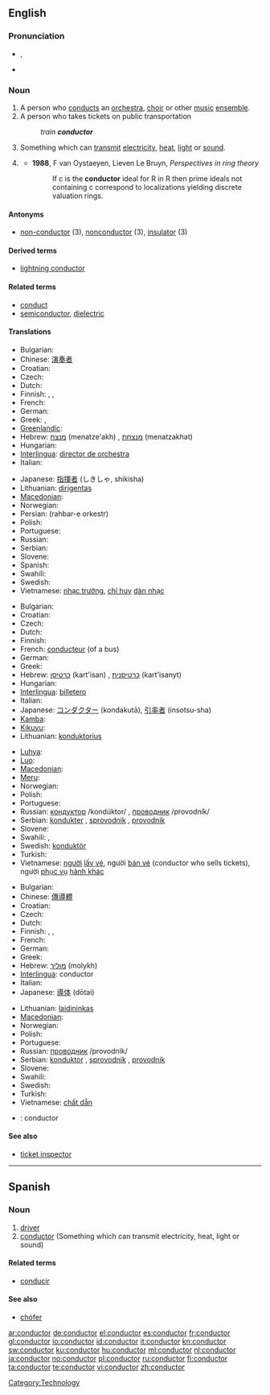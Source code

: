 ==English==

===Pronunciation===
* {{IPA|/kənˈdʌktɚ/}}, {{SAMPA|/k@n"dVkt@`/}}
* {{audio|en-us-conductor.ogg|Audio (US)}}

===Noun===
{{en-noun}}

# A person who [[conducts]] an [[orchestra]], [[choir]] or other [[music]] [[ensemble]].
# A person who takes tickets on public transportation
#: ''train '''conductor'''''
# Something which can [[transmit]] [[electricity]], [[heat]], [[light]] or [[sound]].
# {{math}} {{rfdef}}
#* '''1988''', F van Oystaeyen, Lieven Le Bruyn, ''Perspectives in ring theory''
#*: If c is the '''conductor''' ideal for R in R then prime ideals not containing c correspond to localizations yielding discrete valuation rings.

====Antonyms====
* [[non-conductor]] (3), [[nonconductor]] (3), [[insulator]] (3)

====Derived terms====
* [[lightning conductor]]

====Related terms====
* [[conduct]]
* [[semiconductor]], [[dielectric]]

====Translations====
{{trans-top|person who conducts an orchestra, choir or other music ensemble}}
* Bulgarian: {{t+|bg|диригент|m}}
* Chinese: [[演奏]][[者]]
* Croatian: {{t-|hr|ravnatelj|m}}
* Czech: {{t-|cs|dirigent|m}}
* Dutch: {{t+|nl|dirigent|m}}
* Finnish: {{t+|fi|kapellimestari}}, {{t|fi|kuoronjohtaja}}, {{t-|fi|orkesterinjohtaja}}
* French: {{t+|fr|chef d'orchestre|m}}
* German: {{t+|de|Dirigent|m}}
* Greek: {{t|el|αρχιμουσικός|m|f|tr=arkhimousikós}},  {{t|el|διευθυντής ορχήστρας|m|tr=δiefθintís orkhístras}}
* [[Greenlandic]]: {{t-|kl|nipilersortuni ussersortuusoq|xs=Greenlandic}}
* Hebrew: [[מנצח]] (menatze'akh) {{m}}, [[מנצחת]] (menatzakhat) {{f}}
* Hungarian: {{t+|hu|karmester}}
* [[Interlingua]]: [[director de orchestra]]
* Italian: {{t-|it|direttore d'orchestra}}
{{trans-mid}}
* Japanese: [[指揮者]] (しきしゃ, shikisha)
* Lithuanian: [[dirigentas]] {{m}}
* [[Macedonian]]: {{t-|mk|диригент|m|tr=dirigént}}
* Norwegian: {{t-|no|dirigent|m}}
* Persian: {{fa-Arab|[[رهبر ارکستر]]}} (rahbar-e orkestr)
* Polish: {{t+|pl|dyrygent|m}}
* Portuguese: {{t-|pt|maestro|m}}
* Russian: {{t+|ru|дирижёр|tr=dirižor}}
* Serbian: {{t-|sr|dirigent|m}}
* Slovene: {{t+|sl|dirigent|m}}
* Spanish: {{t+|es|director|m}}
* Swahili: {{t+|sw|utingo|xs=Swahili}}
* Swedish: {{t+|sv|dirigent|c}}
* Vietnamese: [[nhạc trưởng]], [[chỉ huy]] [[dàn nhạc]]
{{trans-bottom}}

{{trans-top|person who takes tickets on public transportation}}
* Bulgarian: {{t-|bg|кондуктор|m}}
* Croatian: {{t-|hr|kondukter|m}}
* Czech: {{t-|cs|průvodčí|m}}
* Dutch: {{t+|nl|conducteur|m}}
* Finnish: {{t+|fi|konduktööri}}
* French: [[conducteur]] (of a bus)
* German: {{t+|de|Schaffner|m}}
* Greek: {{t|el|εισπράκτορας|m|f|tr=ispráktoras}}
* Hebrew: [[כרטיסן]] (kart'isan) {{m}}, [[כרטיסנית]] (kart'isanyt) {{f}}
* Hungarian: {{t|hu|kalauz}}
* [[Interlingua]]: [[billetero]]
* Italian: {{t-|it|conducente}}
* Japanese: [[コンダクター]] (kondakutā), [[引率者]] (insotsu-sha)
* [[Kamba]]: {{tø|kam|kondakta}}
* [[Kikuyu]]: {{tø|ki|kondakta}}
* Lithuanian: [[konduktorius]] {{m}}
{{trans-mid}}
* [[Luhya]]: {{tø|luy|kondakita}}
* [[Luo]]: {{tø|luo|kondakta}}
* [[Macedonian]]: {{t-|mk|кондуктор|m|tr=kondúktor}}
* [[Meru]]: {{tø|mer|kondakta}}
* Norwegian: {{t|no|konduktør|m}}
* Polish: {{t-|pl|konduktor|m}}
* Portuguese: {{t+|pt|condutor|m}}
* Russian: [[кондуктор]] /kondúktor/ {{m}}, [[проводник]] /provodník/ {{m}}
* Serbian: [[kondukter]] {{m}}, [[sprovodnik]] {{m}}, [[provodnik]] {{m}}
* Slovene: {{t+|sl|sprevodnik|m}}
* Swahili: {{t+|sw|utingo|xs=Swahili}},  {{t+|sw|kondakta|xs=Swahili}}
* Swedish: [[konduktör]] {{c}}
* Turkish: {{t|tr|kondüktör}}
* Vietnamese: [[người]] [[lấy vé]], người [[bán vé]] (conductor who sells tickets), người [[phục vụ]] [[hành khác]]
{{trans-bottom}}

{{trans-top|something which can transmit electricity, heat, light or sound}}
* Bulgarian: {{t+|bg|проводник|m}}
* Chinese: [[傳導]][[體]]
* Croatian: {{t-|hr|konduktor|m}}
* Czech: {{t+|cs|vodič|m}}
* Dutch: {{t+|nl|geleider|n}}
* Finnish: {{t+|fi|johde}}, {{t+|fi|johdin}}, {{t-|fi|johdatin}}
* French: {{t+|fr|conducteur}}
* German: {{t+|de|Leiter|m}}
* Greek: {{t|el|αγωγός|m|tr=agogós}}
* Hebrew: [[מוליך]] (molykh) {{m}}
* [[Interlingua]]: conductor
* Italian: {{t-|it|conducente}}
* Japanese: [[導体]] (dōtai)
{{trans-mid}}
* Lithuanian: [[laidininkas]] {{m}}
* [[Macedonian]]: {{t-|mk|проводник|m|tr=próvodnik}}
* Norwegian: {{t+|no|leder|m}}
* Polish: {{t+|pl|przewodnik|m}}
* Portuguese: {{t+|pt|condutor|m}}
* Russian: [[проводник]] /provodník/ {{m}}
* Serbian: [[konduktor]] {{m}}, [[sprovodnik]] {{m}}, [[provodnik]] {{m}}
* Slovene: {{t+|sl|prevodnik|m}}
* Swahili: {{t+|sw|utingo|xs=Swahili}}
* Swedish: {{t+|sv|ledare|c}}
* Turkish: {{t|tr|iletken}}
* Vietnamese: [[chất dẫn]]
{{trans-bottom}}

{{checktrans-top}}
* {{ttbc|Spanish}}: conductor
{{checktrans-bottom}}

====See also====
* [[ticket inspector]]

[[Category:Technology]]

----

==Spanish==

===Noun===
{{es-noun-mf|f=conductora|mpl=conductores}}

# [[driver]]
# [[conductor#English|conductor]] (Something which can transmit electricity, heat, light or sound)

====Related terms====
* [[conducir]]

====See also====
* [[chófer]]

[[ar:conductor]]
[[de:conductor]]
[[el:conductor]]
[[es:conductor]]
[[fr:conductor]]
[[gl:conductor]]
[[io:conductor]]
[[id:conductor]]
[[it:conductor]]
[[kn:conductor]]
[[sw:conductor]]
[[ku:conductor]]
[[hu:conductor]]
[[ml:conductor]]
[[nl:conductor]]
[[ja:conductor]]
[[no:conductor]]
[[pl:conductor]]
[[ru:conductor]]
[[fi:conductor]]
[[ta:conductor]]
[[te:conductor]]
[[vi:conductor]]
[[zh:conductor]]